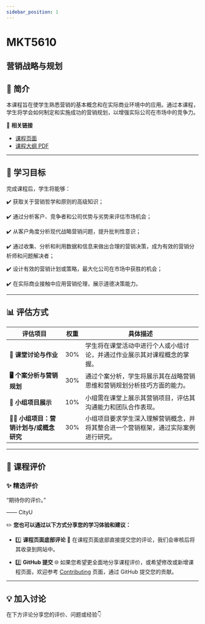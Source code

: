 ```yaml
---
sidebar_position: 1
---
```


# MKT5610
## 营销战略与规划

## **📘 简介**
本课程旨在使学生熟悉营销的基本概念和在实际商业环境中的应用。通过本课程，学生将学会如何制定和实施成功的营销规划，以增强实际公司在市场中的竞争力。

🔗 **相关链接**
- [课程页面](https://www.cityu.edu.hk/catalogue/pg/202425/course/MKT5610.htm)
- [课程大纲 PDF](https://www.cityu.edu.hk/catalogue/pg/202425/course/MKT5610.pdf)

---

## **🎯 学习目标**

完成课程后，学生将能够：

✔️ 获取关于营销哲学和原则的高级知识；

✔️ 通过分析客户、竞争者和公司优势与劣势来评估市场机会；

✔️ 从客户角度分析现代战略营销问题，提升批判性意识；

✔️ 通过收集、分析和利用数据和信息来做出合理的营销决策，成为有效的营销分析师和问题解决者；

✔️ 设计有效的营销计划或策略，最大化公司在市场中获胜的机会；

✔️ 在实际商业接触中应用营销伦理，展示道德决策能力。

---

## **📊 评估方式**

| **评估项目**          | **权重** | **具体描述**                                                                                       |
|----------------------|---------|---------------------------------------------------------------------------------------------------|
| **📝 课堂讨论与作业**   | 30%     | 学生将在课堂活动中进行个人或小组讨论，并通过作业展示其对课程概念的掌握。                       |
| **🖥️ 个案分析与营销规划** | 30%     | 通过个案分析，学生将展示其在战略营销思维和营销规划分析技巧方面的能力。                       |
| **📄 小组项目展示**   | 10%     | 小组需在课堂上展示其营销项目，评估其沟通能力和团队合作表现。                                 |
| **🧑‍💻 小组项目：营销计划与/或概念研究** | 30%     | 小组项目要求学生深入理解营销概念，并将其整合进一个营销框架，通过实际案例进行研究。             |

---

## **💬 课程评价**

### ✨ **精选评价**
<div className={commentStyles.commentBox}>
    <p className={commentStyles.commentText}>
        “期待你的评价。”
    </p>
    <p className={commentStyles.commentAuthor}>—— CityU</p>
</div>

✏️ **您也可以通过以下方式分享您的学习体验和建议：**

- 1️⃣ **课程页面底部评论**
💬 在课程页面底部直接提交您的评论，我们会审核后将其收录到网站中。

- 2️⃣ **GitHub 提交**
🌐 如果您希望更全面地分享课程评价，或希望修改或新增课程页面，欢迎参考 [Contributing](https://penjc.github.io/CityU/contributing) 页面，通过 GitHub 提交您的贡献。

---

## **💡 加入讨论**

在下方评论分享您的评价、问题或经验👇
<Utterances />